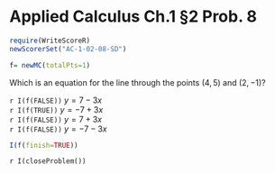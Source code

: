 Applied Calculus Ch.1 §2 Prob. 8  
========================================================

```r
require(WriteScoreR)
newScorerSet("AC-1-02-08-SD")
```

```r
f= newMC(totalPts=1)
```

Which is an equation for the line through the points $(4,5)$ and $(2,-1)$?

`r I(f(FALSE))` $y = 7 - 3x$     
`r I(f(TRUE))` $y = -7 + 3x$     
`r I(f(FALSE))` $y = 7 + 3x$     
`r I(f(FALSE))` $y = -7 - 3x$     

```r
I(f(finish=TRUE))
```


`r I(closeProblem())`
